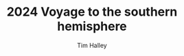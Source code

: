 ---
author: Tim Halley
title: '2024 Voyage to the southern hemisphere'
type: 'TRAVEL'
pubDatetime: 2024-03-12T15:30:00.816Z
slug: "2024-SailAway"
featured: false
description: 'off we go, before its all over!'
Image: {
    url: 'zen-brush.svg',
    alt: 'wish it was this simple'
}
tags:
    - travels
    - sailing
    - downunder
    - vacation

---